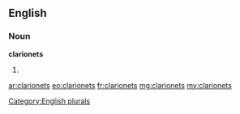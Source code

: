==English==

===Noun===
'''clarionets'''

# {{plural of|clarionet}}

[[Category:English plurals]]

[[ar:clarionets]]
[[eo:clarionets]]
[[fr:clarionets]]
[[mg:clarionets]]
[[my:clarionets]]